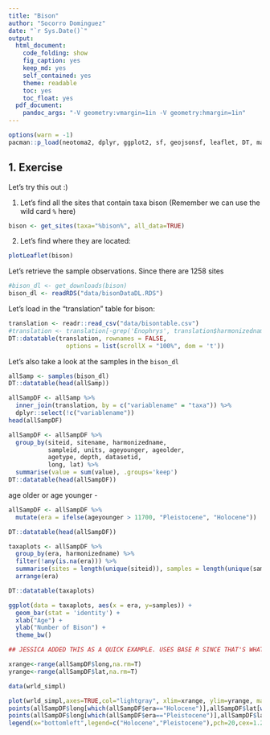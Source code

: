 ```yaml
---
title: "Bison"
author: "Socorro Dominguez"
date: "`r Sys.Date()`"
output:
  html_document:
    code_folding: show
    fig_caption: yes
    keep_md: yes
    self_contained: yes
    theme: readable
    toc: yes
    toc_float: yes
  pdf_document:
    pandoc_args: "-V geometry:vmargin=1in -V geometry:hmargin=1in"
---
```


```r
options(warn = -1)
pacman::p_load(neotoma2, dplyr, ggplot2, sf, geojsonsf, leaflet, DT, maptools)
```

## 1. Exercise

Let's try this out :)

1. Let's find all the sites that contain taxa bison (Remember we can use the wild card `%` here)
```r
bison <- get_sites(taxa="%bison%", all_data=TRUE)
```

2. Let's find where they are located:

```r
plotLeaflet(bison)
```

Let's retrieve the sample observations. Since there are 1258 sites

```r
#bison_dl <- get_downloads(bison)
bison_dl <- readRDS("data/bisonDataDL.RDS")
```

Let's load in the "translation" table for bison:

```r
translation <- readr::read_csv("data/bisontable.csv")
#translation <- translation[-grep('Enophrys', translation$harmonizedname),] ## JESSICA ADDED TO DELETE THE TWO ENOPHRYS ROWS
DT::datatable(translation, rownames = FALSE, 
                options = list(scrollX = "100%", dom = 't'))

```

Let's also take a look at the samples in the `bison_dl` 

```r
allSamp <- samples(bison_dl)
DT::datatable(head(allSamp))
```

```r
allSampDF <- allSamp %>%
  inner_join(translation, by = c("variablename" = "taxa")) %>% 
  dplyr::select(!c("variablename"))
head(allSampDF)
```


``` r
allSampDF <- allSampDF %>% 
  group_by(siteid, sitename, harmonizedname,
           sampleid, units, ageyounger, ageolder, 
           agetype, depth, datasetid,
           long, lat) %>%
  summarise(value = sum(value), .groups='keep')
DT::datatable(head(allSampDF))
```
age older or age younger - 

```r
allSampDF <- allSampDF %>% 
  mutate(era = ifelse(ageyounger > 11700, "Pleistocene", "Holocene"))

DT::datatable(head(allSampDF))
```





```r
taxaplots <- allSampDF %>%
  group_by(era, harmonizedname) %>%
  filter(!any(is.na(era))) %>% 
  summarise(sites = length(unique(siteid)), samples = length(unique(sampleid)), .groups='keep') %>% 
  arrange(era)

DT::datatable(taxaplots)
```

```r
ggplot(data = taxaplots, aes(x = era, y=samples)) +
  geom_bar(stat = 'identity') +
  xlab("Age") +
  ylab("Number of Bison") +
  theme_bw()
```

```r
## JESSICA ADDED THIS AS A QUICK EXAMPLE. USES BASE R SINCE THAT'S WHAT I KNOW BEST, MAYBE NOT THE BEST CODE, BUT DOING SOMETHING LIKE THIS MIGHT BE HELPFUL. maybe add a minimum convex polygon around the points for each time period?

xrange<-range(allSampDF$long,na.rm=T)
yrange<-range(allSampDF$lat,na.rm=T)

```

```r

data(wrld_simpl)

plot(wrld_simpl,axes=TRUE,col="lightgray", xlim=xrange, ylim=yrange, main="Bison")
points(allSampDF$long[which(allSampDF$era=="Holocene")],allSampDF$lat[which(allSampDF$era=="Holocene")],col="gold",pch=20,cex=0.8)
points(allSampDF$long[which(allSampDF$era=="Pleistocene")],allSampDF$lat[which(allSampDF$era=="Pleistocene")],col="red",pch=20,cex=0.8)
legend(x="bottomleft",legend=c("Holocene","Pleistocene"),pch=20,cex=1.25, col=c("gold","red"), bty="n")

```
